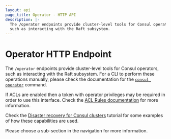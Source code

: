 ```yaml
---
layout: api
page_title: Operator - HTTP API
description: |-
  The /operator endpoints provide cluster-level tools for Consul operators,
  such as interacting with the Raft subsystem.
---
```


# Operator HTTP Endpoint

The `/operator` endpoints provide cluster-level tools for Consul operators,
such as interacting with the Raft subsystem. For a CLI to perform these
operations manually, please check the documentation for the
[`consul operator`](/consul/commands/operator) command.

If ACLs are enabled then a token with operator privileges may be required in
order to use this interface. Check the [ACL Rules documentation](/consul/docs/security/acl/acl-rules#operator-rules)
for more information.

Check the [Disaster recovery for Consul clusters](/consul/tutorials/datacenter-operations/recovery-outage) tutorial for some examples of
how these capabilities are used.

Please choose a sub-section in the navigation for more information.
